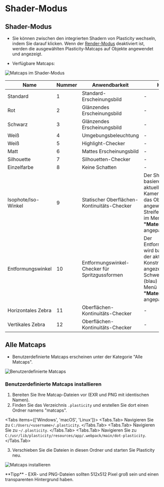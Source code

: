 
# Shader-Modus

## Shader-Modus
- Sie können zwischen den integrierten Shadern von Plasticity wechseln, indem Sie darauf klicken. Wenn der [Render-Modus](/view-mode) deaktiviert ist, werden die ausgewählten Plasticity-Matcaps auf Objekte angewendet und angezeigt.

- Verfügbare Matcaps:

![Matcaps im Shader-Modus](/img/shader-mode-preview.png)

| Name | Nummer | Anwendbarkeit | Hinweis |
| ---- | ------ | ------------- | ------- |
| Standard | 1 | Standard-Erscheinungsbild | - |
| Rot | 2 | Glänzendes Erscheinungsbild | - |
| Schwarz | 3 | Glänzendes Erscheinungsbild | - |
| Weiß | 4 | Umgebungsbeleuchtung | - |
| Weiß | 5 | Highlight-Checker | - |
| Matt | 6 | Mattes Erscheinungsbild | - |
| Silhouette | 7 | Silhouetten-Checker | - |
| Einzelfarbe | 8 | Keine Schatten | - |
| Isophote/Iso-Winkel | 9 | Statischer Oberflächen-Kontinuitäts-Checker | Der Shader wird basierend auf dem aktuellen Kamerawinkel auf das Objekt angewendet. Die Streifendichte kann im Menü **"Materialoptionen"** angepasst werden. |
| Entformungswinkel | 10 | Entformungswinkel-Checker für Spritzgussformen | Der Entformungswinkel wird basierend auf der aktuellen Konstruktionsfläche angezeigt. Der Schwellenwert (blau) kann im Menü **"Materialoptionen"** angepasst werden. |
| Horizontales Zebra | 11 | Oberflächen-Kontinuitäts-Checker | - |
| Vertikales Zebra | 12 | Oberflächen-Kontinuitäts-Checker | - |

## Alle Matcaps
- Benutzerdefinierte Matcaps erscheinen unter der Kategorie "Alle Matcaps".

![Benutzerdefinierte Matcaps](/img/custom-matcaps-preview.png)

### Benutzerdefinierte Matcaps installieren

1. Bereiten Sie Ihre Matcap-Dateien vor (EXR und PNG mit identischen Namen).
2. Finden Sie das Verzeichnis `.plasticity` und erstellen Sie dort einen Ordner namens "matcaps".

<Tabs items={['Windows', 'macOS', 'Linux']}>
    <Tabs.Tab>
    Navigieren Sie zu `C:/Users/<username>/.plasticity`.
    </Tabs.Tab>
    <Tabs.Tab>
    Navigieren Sie zu `~/.plasticity`.
    </Tabs.Tab>
    <Tabs.Tab>
    Navigieren Sie zu `C:/usr/lib/plasticity/resources/app/.webpack/main/dot-plasticity`.
    </Tabs.Tab>
</Tabs>

3. Verschieben Sie die Dateien in diesen Ordner und starten Sie Plasticity neu.

![Matcaps installieren](/img/installing-matcaps-preview.png)

<Callout type="info" emoji="💡">
**Tipp**     
- EXR- und PNG-Dateien sollten 512x512 Pixel groß sein und einen transparenten Hintergrund haben.
</Callout>
